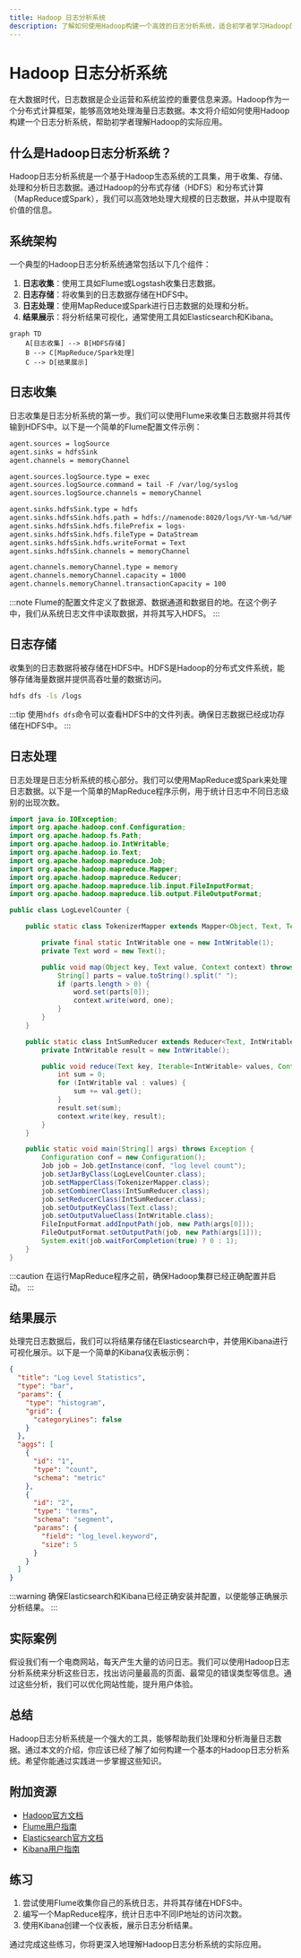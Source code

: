 ```yaml
---
title: Hadoop 日志分析系统
description: 了解如何使用Hadoop构建一个高效的日志分析系统，适合初学者学习Hadoop的实际应用。
---
```


# Hadoop 日志分析系统

在大数据时代，日志数据是企业运营和系统监控的重要信息来源。Hadoop作为一个分布式计算框架，能够高效地处理海量日志数据。本文将介绍如何使用Hadoop构建一个日志分析系统，帮助初学者理解Hadoop的实际应用。

## 什么是Hadoop日志分析系统？

Hadoop日志分析系统是一个基于Hadoop生态系统的工具集，用于收集、存储、处理和分析日志数据。通过Hadoop的分布式存储（HDFS）和分布式计算（MapReduce或Spark），我们可以高效地处理大规模的日志数据，并从中提取有价值的信息。

## 系统架构

一个典型的Hadoop日志分析系统通常包括以下几个组件：

1. **日志收集**：使用工具如Flume或Logstash收集日志数据。
2. **日志存储**：将收集到的日志数据存储在HDFS中。
3. **日志处理**：使用MapReduce或Spark进行日志数据的处理和分析。
4. **结果展示**：将分析结果可视化，通常使用工具如Elasticsearch和Kibana。

```mermaid
graph TD
    A[日志收集] --> B[HDFS存储]
    B --> C[MapReduce/Spark处理]
    C --> D[结果展示]
```

## 日志收集

日志收集是日志分析系统的第一步。我们可以使用Flume来收集日志数据并将其传输到HDFS中。以下是一个简单的Flume配置文件示例：

```xml
agent.sources = logSource
agent.sinks = hdfsSink
agent.channels = memoryChannel

agent.sources.logSource.type = exec
agent.sources.logSource.command = tail -F /var/log/syslog
agent.sources.logSource.channels = memoryChannel

agent.sinks.hdfsSink.type = hdfs
agent.sinks.hdfsSink.hdfs.path = hdfs://namenode:8020/logs/%Y-%m-%d/%H%M
agent.sinks.hdfsSink.hdfs.filePrefix = logs-
agent.sinks.hdfsSink.hdfs.fileType = DataStream
agent.sinks.hdfsSink.hdfs.writeFormat = Text
agent.sinks.hdfsSink.channels = memoryChannel

agent.channels.memoryChannel.type = memory
agent.channels.memoryChannel.capacity = 1000
agent.channels.memoryChannel.transactionCapacity = 100
```

:::note
Flume的配置文件定义了数据源、数据通道和数据目的地。在这个例子中，我们从系统日志文件中读取数据，并将其写入HDFS。
:::

## 日志存储

收集到的日志数据将被存储在HDFS中。HDFS是Hadoop的分布式文件系统，能够存储海量数据并提供高吞吐量的数据访问。

```bash
hdfs dfs -ls /logs
```

:::tip
使用`hdfs dfs`命令可以查看HDFS中的文件列表。确保日志数据已经成功存储在HDFS中。
:::

## 日志处理

日志处理是日志分析系统的核心部分。我们可以使用MapReduce或Spark来处理日志数据。以下是一个简单的MapReduce程序示例，用于统计日志中不同日志级别的出现次数。

```java
import java.io.IOException;
import org.apache.hadoop.conf.Configuration;
import org.apache.hadoop.fs.Path;
import org.apache.hadoop.io.IntWritable;
import org.apache.hadoop.io.Text;
import org.apache.hadoop.mapreduce.Job;
import org.apache.hadoop.mapreduce.Mapper;
import org.apache.hadoop.mapreduce.Reducer;
import org.apache.hadoop.mapreduce.lib.input.FileInputFormat;
import org.apache.hadoop.mapreduce.lib.output.FileOutputFormat;

public class LogLevelCounter {

    public static class TokenizerMapper extends Mapper<Object, Text, Text, IntWritable> {

        private final static IntWritable one = new IntWritable(1);
        private Text word = new Text();

        public void map(Object key, Text value, Context context) throws IOException, InterruptedException {
            String[] parts = value.toString().split(" ");
            if (parts.length > 0) {
                word.set(parts[0]);
                context.write(word, one);
            }
        }
    }

    public static class IntSumReducer extends Reducer<Text, IntWritable, Text, IntWritable> {
        private IntWritable result = new IntWritable();

        public void reduce(Text key, Iterable<IntWritable> values, Context context) throws IOException, InterruptedException {
            int sum = 0;
            for (IntWritable val : values) {
                sum += val.get();
            }
            result.set(sum);
            context.write(key, result);
        }
    }

    public static void main(String[] args) throws Exception {
        Configuration conf = new Configuration();
        Job job = Job.getInstance(conf, "log level count");
        job.setJarByClass(LogLevelCounter.class);
        job.setMapperClass(TokenizerMapper.class);
        job.setCombinerClass(IntSumReducer.class);
        job.setReducerClass(IntSumReducer.class);
        job.setOutputKeyClass(Text.class);
        job.setOutputValueClass(IntWritable.class);
        FileInputFormat.addInputPath(job, new Path(args[0]));
        FileOutputFormat.setOutputPath(job, new Path(args[1]));
        System.exit(job.waitForCompletion(true) ? 0 : 1);
    }
}
```

:::caution
在运行MapReduce程序之前，确保Hadoop集群已经正确配置并启动。
:::

## 结果展示

处理完日志数据后，我们可以将结果存储在Elasticsearch中，并使用Kibana进行可视化展示。以下是一个简单的Kibana仪表板示例：

```json
{
  "title": "Log Level Statistics",
  "type": "bar",
  "params": {
    "type": "histogram",
    "grid": {
      "categoryLines": false
    }
  },
  "aggs": [
    {
      "id": "1",
      "type": "count",
      "schema": "metric"
    },
    {
      "id": "2",
      "type": "terms",
      "schema": "segment",
      "params": {
        "field": "log_level.keyword",
        "size": 5
      }
    }
  ]
}
```

:::warning
确保Elasticsearch和Kibana已经正确安装并配置，以便能够正确展示分析结果。
:::

## 实际案例

假设我们有一个电商网站，每天产生大量的访问日志。我们可以使用Hadoop日志分析系统来分析这些日志，找出访问量最高的页面、最常见的错误类型等信息。通过这些分析，我们可以优化网站性能，提升用户体验。

## 总结

Hadoop日志分析系统是一个强大的工具，能够帮助我们处理和分析海量日志数据。通过本文的介绍，你应该已经了解了如何构建一个基本的Hadoop日志分析系统。希望你能通过实践进一步掌握这些知识。

## 附加资源

- [Hadoop官方文档](https://hadoop.apache.org/docs/current/)
- [Flume用户指南](https://flume.apache.org/FlumeUserGuide.html)
- [Elasticsearch官方文档](https://www.elastic.co/guide/en/elasticsearch/reference/current/index.html)
- [Kibana用户指南](https://www.elastic.co/guide/en/kibana/current/index.html)

## 练习

1. 尝试使用Flume收集你自己的系统日志，并将其存储在HDFS中。
2. 编写一个MapReduce程序，统计日志中不同IP地址的访问次数。
3. 使用Kibana创建一个仪表板，展示日志分析结果。

通过完成这些练习，你将更深入地理解Hadoop日志分析系统的实际应用。